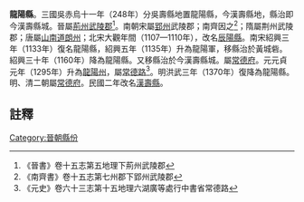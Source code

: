 '''龍陽縣'''。三國吳赤烏十一年（248年）分吳壽縣地置龍陽縣，今漢壽縣地，縣治即今漢壽縣城。晉屬[[荊州|荊州]][[武陵郡|武陵郡]]<ref>《晉書》卷十五志第五地理下荊州武陵郡</ref>。南朝宋屬[[郢州|郢州]]武陵郡；南齊因之<ref>《南齊書》卷十五志第七州郡下郢州武陵郡</ref>；隋屬荆州武陵郡；唐屬[[山南道|山南道]][[朗州|朗州]]；北宋大觀年間（1107—1110年），改名[[辰陽縣|辰陽縣]]。南宋紹興三年（1133年）復名龍陽縣，紹興五年（1135年）升為龍陽軍，移縣治於黃城砦。紹興三十年（1160年）降為龍陽縣。又移縣治於今漢壽縣城。屬[[常德府|常德府]]。元元貞元年（1295年）升為[[龍陽州|龍陽州]]，屬[[常德路|常德路]]<ref>《元史》卷六十三志第十五地理六湖廣等處行中書省常德路</ref>。明洪武三年（1370年）復降為龍陽縣。明、清二朝屬[[常德府|常德府]]。民國二年改名[[漢壽縣|漢壽縣]]。

==註釋==
{{reflist}}
{{行政區劃小作品}}

[[Category:晉朝縣份|Category:晉朝縣份]]